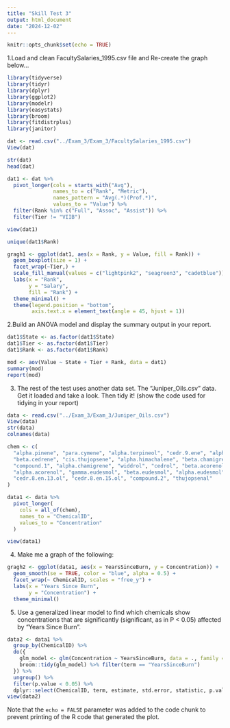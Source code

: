 ```yaml
---
title: "Skill Test 3"
output: html_document
date: "2024-12-02"
---
```


```r
knitr::opts_chunk$set(echo = TRUE)
```

1.Load and clean FacultySalaries_1995.csv file and Re-create the graph below…
```r
library(tidyverse)
library(tidyr)
library(dplyr)
library(ggplot2)
library(modelr)
library(easystats)
library(broom)
library(fitdistrplus)
library(janitor)

dat <- read.csv("../Exam_3/Exam_3/FacultySalaries_1995.csv")
View(dat)

str(dat)
head(dat)

dat1 <- dat %>%
  pivot_longer(cols = starts_with("Avg"), 
               names_to = c("Rank", "Metric"), 
               names_pattern = "Avg(.*)(Prof.*)", 
               values_to = "Value") %>% 
  filter(Rank %in% c("Full", "Assoc", "Assist")) %>%
  filter(Tier != "VIIB")  

view(dat1)

unique(dat1$Rank)

gragh1 <- ggplot(dat1, aes(x = Rank, y = Value, fill = Rank)) +
  geom_boxplot(size = 1) +
  facet_wrap(~Tier,) +  
  scale_fill_manual(values = c("lightpink2", "seagreen3", "cadetblue")) + 
  labs(x = "Rank",
       y = "Salary",
       fill = "Rank") +
  theme_minimal() +
  theme(legend.position = "bottom",
        axis.text.x = element_text(angle = 45, hjust = 1))
```

2.Build an ANOVA model and display the summary output in your report.

```r
dat1$State <- as.factor(dat1$State)
dat1$Tier <- as.factor(dat1$Tier)
dat1$Rank <- as.factor(dat1$Rank)

mod <- aov(Value ~ State + Tier + Rank, data = dat1)
summary(mod)
report(mod)
```

3. The rest of the test uses another data set. The “Juniper_Oils.csv” data. Get it loaded and take a look. Then tidy it! (show the code used for tidying in your report)
```r
data <- read.csv("../Exam_3/Exam_3/Juniper_Oils.csv")
View(data)
str(data)
colnames(data)

chem <- c(
  "alpha.pinene", "para.cymene", "alpha.terpineol", "cedr.9.ene", "alpha.cedrene",
  "beta.cedrene", "cis.thujopsene", "alpha.himachalene", "beta.chamigrene", "cuparene",
  "compound.1", "alpha.chamigrene", "widdrol", "cedrol", "beta.acorenol",
  "alpha.acorenol", "gamma.eudesmol", "beta.eudesmol", "alpha.eudesmol",
  "cedr.8.en.13.ol", "cedr.8.en.15.ol", "compound.2", "thujopsenal"
)

data1 <- data %>%
  pivot_longer(
    cols = all_of(chem),
    names_to = "ChemicalID",
    values_to = "Concentration"
  )

view(data1)
```


4. Make me a graph of the following:
```r
gragh2 <- ggplot(data1, aes(x = YearsSinceBurn, y = Concentration)) +
  geom_smooth(se = TRUE, color = "blue", alpha = 0.5) +  
  facet_wrap(~ ChemicalID, scales = "free_y") + 
  labs(x = "Years Since Burn",
       y = "Concentration") +
  theme_minimal() 
```

5. Use a generalized linear model to find which chemicals show concentrations that are significantly (significant, as in P < 0.05) affected by “Years Since Burn”.
```r
data2 <- data1 %>%
  group_by(ChemicalID) %>% 
  do({
    glm_model <- glm(Concentration ~ YearsSinceBurn, data = ., family = gaussian()) 
    broom::tidy(glm_model) %>% filter(term == "YearsSinceBurn") 
  }) %>%
  ungroup() %>%
  filter(p.value < 0.05) %>% 
  dplyr::select(ChemicalID, term, estimate, std.error, statistic, p.value)
view(data2)
```


Note that the `echo = FALSE` parameter was added to the code chunk to prevent printing of the R code that generated the plot.
